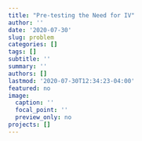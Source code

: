 ```yaml
---
title: "Pre-testing the Need for IV"
author: ''
date: '2020-07-30'
slug: problem
categories: []
tags: []
subtitle: ''
summary: ''
authors: []
lastmod: '2020-07-30T12:34:23-04:00'
featured: no
image:
  caption: ''
  focal_point: ''
  preview_only: no
projects: []
---
```

